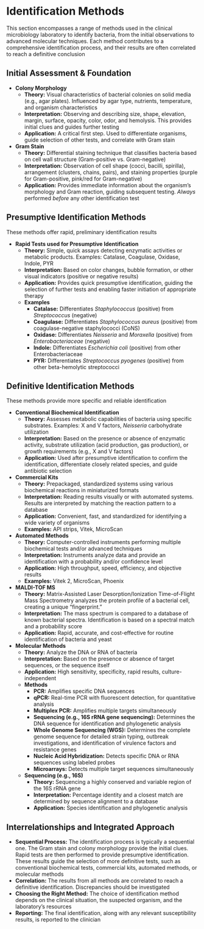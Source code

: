 #  Identification Methods {-}

This section encompasses a range of methods used in the clinical microbiology laboratory to identify bacteria, from the initial observations to advanced molecular techniques. Each method contributes to a comprehensive identification process, and their results are often correlated to reach a definitive conclusion

##  **Initial Assessment & Foundation** {-}

*   **Colony Morphology**
    *   **Theory:** Visual characteristics of bacterial colonies on solid media (e.g., agar plates). Influenced by agar type, nutrients, temperature, and organism characteristics
    *   **Interpretation:** Observing and describing size, shape, elevation, margin, surface, opacity, color, odor, and hemolysis. This provides initial clues and guides further testing
    *   **Application:** A critical first step. Used to differentiate organisms, guide selection of other tests, and correlate with Gram stain
*   **Gram Stain**
    *   **Theory:** Differential staining technique that classifies bacteria based on cell wall structure (Gram-positive vs. Gram-negative)
    *   **Interpretation:** Observation of cell shape (cocci, bacilli, spirilla), arrangement (clusters, chains, pairs), and staining properties (purple for Gram-positive, pink/red for Gram-negative)
    *   **Application:** Provides immediate information about the organism's morphology and Gram reaction, guiding subsequent testing. *Always* performed *before* any other identification test

##  **Presumptive Identification Methods** {-}

These methods offer rapid, preliminary identification results

*   **Rapid Tests used for Presumptive Identification**
    *   **Theory:** Simple, quick assays detecting enzymatic activities or metabolic products. Examples: Catalase, Coagulase, Oxidase, Indole, PYR
    *   **Interpretation:** Based on color changes, bubble formation, or other visual indicators (positive or negative results)
    *   **Application:** Provides quick presumptive identification, guiding the selection of further tests and enabling faster initiation of appropriate therapy
    *   **Examples**
        *   **Catalase:** Differentiates *Staphylococcus* (positive) from *Streptococcus* (negative)
        *   **Coagulase:** Differentiates *Staphylococcus aureus* (positive) from coagulase-negative staphylococci (CoNS)
        *   **Oxidase:** Differentiates *Neisseria* and *Moraxella* (positive) from *Enterobacteriaceae* (negative)
        *   **Indole:** Differentiates *Escherichia coli* (positive) from other Enterobacteriaceae
        *   **PYR:** Differentiates *Streptococcus pyogenes* (positive) from other beta-hemolytic streptococci

##  **Definitive Identification Methods** {-}

These methods provide more specific and reliable identification

*   **Conventional Biochemical Identification**
    *   **Theory:** Assesses metabolic capabilities of bacteria using specific substrates. Examples: X and V factors, *Neisseria* carbohydrate utilization
    *   **Interpretation:** Based on the presence or absence of enzymatic activity, substrate utilization (acid production, gas production), or growth requirements (e.g., X and V factors)
    *   **Application:** Used after presumptive identification to confirm the identification, differentiate closely related species, and guide antibiotic selection
*   **Commercial Kits**
    *   **Theory:** Prepackaged, standardized systems using various biochemical reactions in miniaturized formats
    *   **Interpretation:** Reading results visually or with automated systems. Results are interpreted by matching the reaction pattern to a database
    *   **Application:** Convenient, fast, and standardized for identifying a wide variety of organisms
    *   **Examples:** API strips, Vitek, MicroScan
*   **Automated Methods**
    *   **Theory:** Computer-controlled instruments performing multiple biochemical tests and/or advanced techniques
    *   **Interpretation:** Instruments analyze data and provide an identification with a probability and/or confidence level
    *   **Application:** High throughput, speed, efficiency, and objective results
    *   **Examples:** Vitek 2, MicroScan, Phoenix
*   **MALDI-TOF MS**
    *   **Theory:** Matrix-Assisted Laser Desorption/Ionization Time-of-Flight Mass Spectrometry analyzes the protein profile of a bacterial cell, creating a unique "fingerprint."
    *   **Interpretation:** The mass spectrum is compared to a database of known bacterial spectra. Identification is based on a spectral match and a probability score
    *   **Application:** Rapid, accurate, and cost-effective for routine identification of bacteria and yeast
*   **Molecular Methods**
    *   **Theory:** Analyze the DNA or RNA of bacteria
    *   **Interpretation:** Based on the presence or absence of target sequences, or the sequence itself
    *   **Application:** High sensitivity, specificity, rapid results, culture-independent
    *   **Methods**
        *   **PCR:** Amplifies specific DNA sequences
        *   **qPCR:** Real-time PCR with fluorescent detection, for quantitative analysis
        *   **Multiplex PCR:** Amplifies multiple targets simultaneously
        *   **Sequencing (e.g., 16S rRNA gene sequencing):** Determines the DNA sequence for identification and phylogenetic analysis
        *   **Whole Genome Sequencing (WGS):** Determines the complete genome sequence for detailed strain typing, outbreak investigations, and identification of virulence factors and resistance genes
        *   **Nucleic Acid Hybridization:** Detects specific DNA or RNA sequences using labeled probes
        *   **Microarrays:** Detects multiple target sequences simultaneously
    *   **Sequencing (e.g., 16S)**
        *   **Theory:** Sequencing a highly conserved and variable region of the 16S rRNA gene
        *   **Interpretation:** Percentage identity and a closest match are determined by sequence alignment to a database
        *   **Application:** Species identification and phylogenetic analysis

##  **Interrelationships and Integrated Approach** {-}

*   **Sequential Process:** The identification process is typically a sequential one. The Gram stain and colony morphology provide the initial clues. Rapid tests are then performed to provide presumptive identification. These results guide the selection of more definitive tests, such as conventional biochemical tests, commercial kits, automated methods, or molecular methods
*   **Correlation:** The results from all methods are correlated to reach a definitive identification. Discrepancies should be investigated
*   **Choosing the Right Method:** The choice of identification method depends on the clinical situation, the suspected organism, and the laboratory's resources
*   **Reporting:** The final identification, along with any relevant susceptibility results, is reported to the clinician
